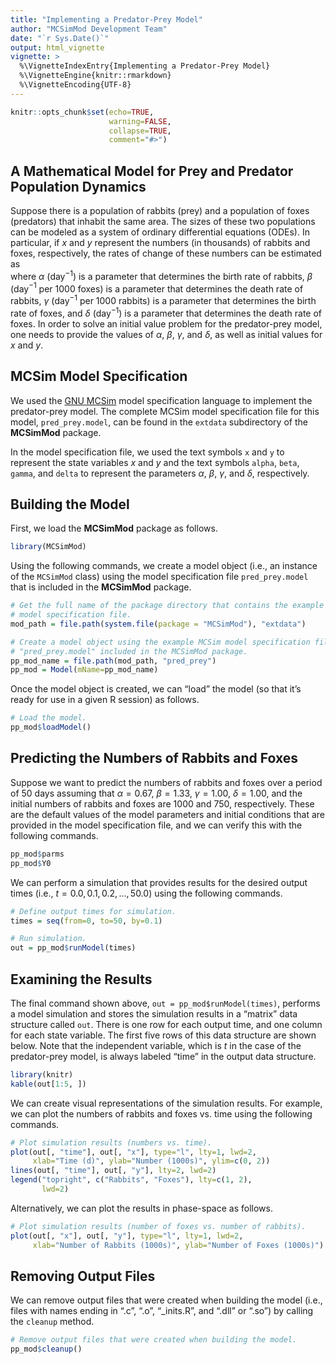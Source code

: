 ```yaml
---
title: "Implementing a Predator-Prey Model"
author: "MCSimMod Development Team"
date: "`r Sys.Date()`"
output: html_vignette
vignette: >
  %\VignetteIndexEntry{Implementing a Predator-Prey Model}
  %\VignetteEngine{knitr::rmarkdown}
  %\VignetteEncoding{UTF-8}
---
```


```r
knitr::opts_chunk$set(echo=TRUE,
                      warning=FALSE,
                      collapse=TRUE,
                      comment="#>")
```

## A Mathematical Model for Prey and Predator Population Dynamics

Suppose there is a population of rabbits (prey) and a population of foxes (predators) that inhabit the same area. The sizes of these two populations can be modeled as a system of ordinary differential equations (ODEs). In particular, if $x$ and $y$ represent the numbers (in thousands) of rabbits and foxes, respectively, the rates of change of these numbers can be estimated as  
\begin{align}
  \frac{\textrm{d}x}{\textrm{d}t} &= \alpha x - \beta x y, \\
  \frac{\textrm{d}y}{\textrm{d}t} &= \gamma x y - \delta y, \\
\end{align}
where $\alpha$ (day$^{-1}$) is a parameter that determines the birth rate of rabbits, $\beta$ (day$^{-1}$ per 1000 foxes) is a parameter that determines the death rate of rabbits, $\gamma$ (day$^{-1}$ per 1000 rabbits) is a parameter that determines the birth rate of foxes, and $\delta$ (day$^{-1}$) is a parameter that determines the death rate of foxes. In order to solve an initial value problem for the predator-prey model, one needs to provide the values of $\alpha$, $\beta$, $\gamma$, and $\delta$, as well as initial values for $x$ and $y$.

## MCSim Model Specification

We used the [GNU MCSim](https://www.gnu.org/software/mcsim/) model specification language to implement the predator-prey model. The complete MCSim model specification file for this model, `pred_prey.model`, can be found in the `extdata` subdirectory of the **MCSimMod** package.

In the model specification file, we used the text symbols `x` and `y` to represent the state variables $x$ and $y$ and the text symbols `alpha`, `beta`, `gamma`, and `delta` to represent the parameters $\alpha$, $\beta$, $\gamma$, and $\delta$, respectively.

## Building the Model

First, we load the **MCSimMod** package as follows.
```r
library(MCSimMod)
```

Using the following commands, we create a model object (i.e., an instance of the `MCSimMod` class) using the model specification file `pred_prey.model` that is included in the **MCSimMod** package.
```r
# Get the full name of the package directory that contains the example MCSim
# model specification file.
mod_path = file.path(system.file(package = "MCSimMod"), "extdata")

# Create a model object using the example MCSim model specification file 
# "pred_prey.model" included in the MCSimMod package.
pp_mod_name = file.path(mod_path, "pred_prey")
pp_mod = Model(mName=pp_mod_name)
```

Once the model object is created, we can "load" the model (so that it's ready for use in a given R session) as follows.
```r
# Load the model.
pp_mod$loadModel()
```

## Predicting the Numbers of Rabbits and Foxes

Suppose we want to predict the numbers of rabbits and foxes over a period of 50 days assuming that $\alpha = 0.67$, $\beta = 1.33$, $\gamma = 1.00$, $\delta = 1.00$, and the initial numbers of rabbits and foxes are 1000 and 750, respectively. These are the default values of the model parameters and initial conditions that are provided in the model specification file, and we can verify this with the following commands.
```r
pp_mod$parms
pp_mod$Y0
```
We can perform a simulation that provides results for the desired output times (i.e., $t = 0.0, 0.1, 0.2, \ldots, 50.0$) using the following commands.
```r
# Define output times for simulation.
times = seq(from=0, to=50, by=0.1)

# Run simulation.
out = pp_mod$runModel(times)
```

## Examining the Results

The final command shown above, `out = pp_mod$runModel(times)`,  performs a model simulation and stores the simulation results in a "matrix" data structure called `out`. There is one row for each output time, and one column for each state variable. The first five rows of this data structure are shown below. Note that the independent variable, which is $t$ in the case of the predator-prey model, is always labeled "time" in the output data structure.
```r
library(knitr)
kable(out[1:5, ])
```

We can create visual representations of the simulation results. For example, we can plot the numbers of rabbits and foxes vs. time using the following commands.
```r
# Plot simulation results (numbers vs. time).
plot(out[, "time"], out[, "x"], type="l", lty=1, lwd=2,
     xlab="Time (d)", ylab="Number (1000s)", ylim=c(0, 2))
lines(out[, "time"], out[, "y"], lty=2, lwd=2)
legend("topright", c("Rabbits", "Foxes"), lty=c(1, 2),
       lwd=2)
```

Alternatively, we can plot the results in phase-space as follows.
```r
# Plot simulation results (number of foxes vs. number of rabbits).
plot(out[, "x"], out[, "y"], type="l", lty=1, lwd=2,
     xlab="Number of Rabbits (1000s)", ylab="Number of Foxes (1000s)")
```

## Removing Output Files

We can remove output files that were created when building the model (i.e., files with names ending in ".c", ".o", "_inits.R", and ".dll" or ".so") by calling the `cleanup` method.
```r
# Remove output files that were created when building the model.
pp_mod$cleanup()
```